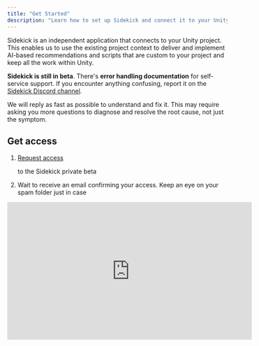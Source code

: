 ```yaml
---
title: "Get Started"
description: "Learn how to set up Sidekick and connect it to your Unity project."
---
```


Sidekick is an independent application that connects to your Unity project. This enables us to use the existing project context to deliver and implement AI-based recommendations and scripts that are custom to your project and keep all the work within Unity.&#x20;

**Sidekick is still in beta**. There's **error handling documentation** for self-service support. If you encounter anything confusing, report it on the [Sidekick Discord channel](https://discord.gg/cTraeg3n).&#x20;

We will reply as fast as possible to understand and fix it. This may require asking you more questions to diagnose and resolve the root cause, not just the symptom.

## Get access

1. [Request access](https://www.bezi.com/sidekick#form)

   to the Sidekick private beta

2. Wait to receive an email confirming your access. Keep an eye on your spam folder just in case

<iframe width="560" height="315" src="https://www.youtube.com/embed/zUJx48K-W7I?si=tr4QA95BJftIp7x-" title="YouTube video player" frameborder="0" allow="accelerometer; autoplay; clipboard-write; encrypted-media; gyroscope; picture-in-picture; web-share" referrerpolicy="strict-origin-when-cross-origin" allowfullscreen />

## Install Sidekick app

<Steps>
  <Step title="Create an account">
    1. Open the "Install Sidekick" link in your access email

    2. Select "Sign-up or Login" to create your account

    <Note>
      You must create an account using the email address you received your access email at. If you want to use a different email, send us a note in the [Sidekick Discord channel](https://discord.gg/cTraeg3n)
    </Note>
  </Step>

  <Step title="Start your free trial">
    1. After your account is created, you'll be redirected to the

       **Get Sidekick**

       page. Complete the free trial flow before you download the Sidekick app

    2. If you are not redirected back after you start the trial, return here:

       [https://bezi.com/start?source=sidekick](https://bezi.com/start?source=sidekick)
  </Step>

  <Step title="Download Sidekick app">
    1. Download the appropriate app version for your machine

    2. Follow the standard app installation process (we recommend pinning Sidekick app in your doc for ease of access)

    3. Select the Sidekick app icon to open
  </Step>
</Steps>

## Connect Sidekick to Unity&#x20;

<Steps>
  <Step title="Check your Unity version">
    The following Unity versions can support Sidekick:

    1. Best:

       **Unity 2022 LTS**

        (the latest LTS that Unity’s published)

    2. Supported:

       **2021 LTS**

    3. Supported with risk:

       **Unity 6, version 6000.0.29f1**

        (in active development by Unity and doesn't reliably support external apps)
  </Step>

  <Step title="Open a Unity project">
    Only open one project you want to connect to Sidekick. Make sure Sidekick is also open on your screen.

    <Tip>
      Both the Unity project and Sidekick app must be open to use them together. We recommend a split screen to see both simultaneously.
    </Tip>
  </Step>

  <Step title="Confirm Sidekick identified the Unity project">
    Check the **Unity Project Selector** in the Sidekick menu bar to confirm Sidekick identified and connected to the correct Unity project.




  </Step>

  <Step title="Connect Sidekick to your Unity project">
    Select the green `Install Unity Plugin` button in the Sidekick menu bar, then click on the Unity project. A Unity Package Manager popup will show it installing the plugin package. &#x20;
  </Step>
</Steps>

##

## Keep app and connection up to date